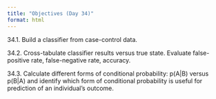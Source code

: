 ```yaml
---
title: "Objectives (Day 34)"
format: html
---
```


34.1. Build a classifier from case-control data.

34.2. Cross-tabulate classifier results versus true state. Evaluate false-positive rate, false-negative rate, accuracy.

34.3. Calculate different forms of conditional probability: p(A|B) versus p(B|A) and identify which form of conditional probability is useful for prediction of an individual's outcome.
